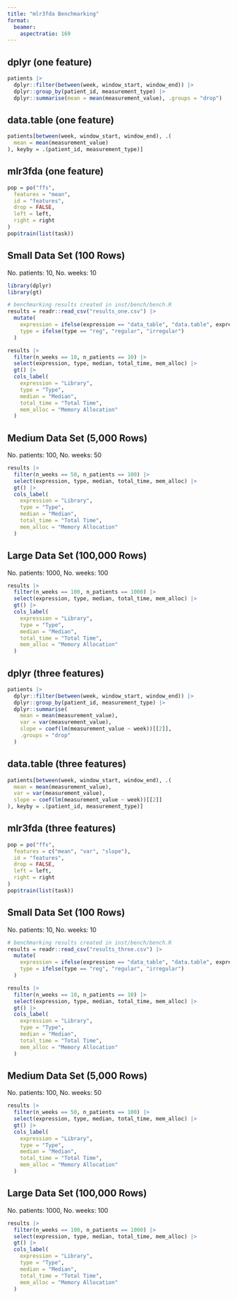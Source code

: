 ```yaml
---
title: "mlr3fda Benchmarking"
format:
  beamer:
    aspectratio: 169
---
```


## dplyr (one feature)

```r
patients |>
  dplyr::filter(between(week, window_start, window_end)) |>
  dplyr::group_by(patient_id, measurement_type) |>
  dplyr::summarise(mean = mean(measurement_value), .groups = "drop")
```

## data.table (one feature)

```r
patients[between(week, window_start, window_end), .(
  mean = mean(measurement_value)
), keyby = .(patient_id, measurement_type)]
```

## mlr3fda (one feature)

```r
pop = po("ffs",
  features = "mean",
  id = "features",
  drop = FALSE,
  left = left,
  right = right
)
pop$train(list(task))
```

## Small Data Set (100 Rows)

No. patients: 10, No. weeks: 10

```r
library(dplyr)
library(gt)

# benchmarking results created in inst/bench/bench.R
results = readr::read_csv("results_one.csv") |>
  mutate(
    expression = ifelse(expression == "data_table", "data.table", expression),
    type = ifelse(type == "reg", "regular", "irregular")
  )

results |>
  filter(n_weeks == 10, n_patients == 10) |>
  select(expression, type, median, total_time, mem_alloc) |>
  gt() |>
  cols_label(
    expression = "Library",
    type = "Type",
    median = "Median",
    total_time = "Total Time",
    mem_alloc = "Memory Allocation"
  )
```

## Medium Data Set (5,000 Rows)

No. patients: 100, No. weeks: 50

```r
results |>
  filter(n_weeks == 50, n_patients == 100) |>
  select(expression, type, median, total_time, mem_alloc) |>
  gt() |>
  cols_label(
    expression = "Library",
    type = "Type",
    median = "Median",
    total_time = "Total Time",
    mem_alloc = "Memory Allocation"
  )
```

## Large Data Set (100,000 Rows)

No. patients: 1000, No. weeks: 100

```r
results |>
  filter(n_weeks == 100, n_patients == 1000) |>
  select(expression, type, median, total_time, mem_alloc) |>
  gt() |>
  cols_label(
    expression = "Library",
    type = "Type",
    median = "Median",
    total_time = "Total Time",
    mem_alloc = "Memory Allocation"
  )
```

## dplyr (three features)

```r
patients |>
  dplyr::filter(between(week, window_start, window_end)) |>
  dplyr::group_by(patient_id, measurement_type) |>
  dplyr::summarise(
    mean = mean(measurement_value),
    var = var(measurement_value),
    slope = coef(lm(measurement_value ~ week))[[2]],
    .groups = "drop"
  )
```

## data.table (three features)

```r
patients[between(week, window_start, window_end), .(
  mean = mean(measurement_value),
  var = var(measurement_value),
  slope = coef(lm(measurement_value ~ week))[[2]]
), keyby = .(patient_id, measurement_type)]
```

## mlr3fda (three features)

```r
pop = po("ffs",
  features = c("mean", "var", "slope"),
  id = "features",
  drop = FALSE,
  left = left,
  right = right
)
pop$train(list(task))
```

## Small Data Set (100 Rows)

No. patients: 10, No. weeks: 10

```r
# benchmarking results created in inst/bench/bench.R
results = readr::read_csv("results_three.csv") |>
  mutate(
    expression = ifelse(expression == "data_table", "data.table", expression),
    type = ifelse(type == "reg", "regular", "irregular")
  )

results |>
  filter(n_weeks == 10, n_patients == 10) |>
  select(expression, type, median, total_time, mem_alloc) |>
  gt() |>
  cols_label(
    expression = "Library",
    type = "Type",
    median = "Median",
    total_time = "Total Time",
    mem_alloc = "Memory Allocation"
  )
```

## Medium Data Set (5,000 Rows)

No. patients: 100, No. weeks: 50

```r
results |>
  filter(n_weeks == 50, n_patients == 100) |>
  select(expression, type, median, total_time, mem_alloc) |>
  gt() |>
  cols_label(
    expression = "Library",
    type = "Type",
    median = "Median",
    total_time = "Total Time",
    mem_alloc = "Memory Allocation"
  )
```

## Large Data Set (100,000 Rows)

No. patients: 1000, No. weeks: 100

```r
results |>
  filter(n_weeks == 100, n_patients == 1000) |>
  select(expression, type, median, total_time, mem_alloc) |>
  gt() |>
  cols_label(
    expression = "Library",
    type = "Type",
    median = "Median",
    total_time = "Total Time",
    mem_alloc = "Memory Allocation"
  )
```
